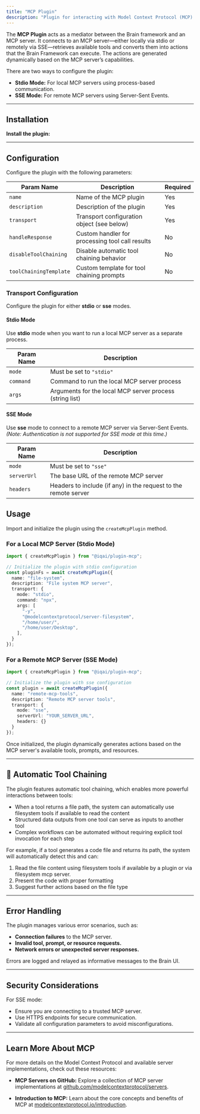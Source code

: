 ```yaml
---
title: "MCP Plugin"
description: "Plugin for interacting with Model Context Protocol (MCP) servers to mediate communication between the Brain Framework and external MCP servers."
---
```



The **MCP Plugin** acts as a mediator between the Brain framework and an MCP server. It connects to an MCP server—either locally via stdio or remotely via SSE—retrieves available tools and converts them into actions that the Brain Framework can execute. The actions are generated dynamically based on the MCP server’s capabilities.

There are two ways to configure the plugin:

- **Stdio Mode:** For local MCP servers using process-based communication.
- **SSE Mode:** For remote MCP servers using Server-Sent Events.

---

## Installation

**Install the plugin:**
     <PackageManagers pkg="@iqai/plugin-mcp" />

---


## Configuration

Configure the plugin with the following parameters:

| **Param Name**  | **Description**                                      | **Required** |
|-----------------|------------------------------------------------------|--------------|
| `name`          | Name of the MCP plugin                               | Yes          |
| `description`   | Description of the plugin                            | Yes          |
| `transport`     | Transport configuration object (see below)           | Yes          |
| `handleResponse` | Custom handler for processing tool call results | No |
| `disableToolChaining` | Disable automatic tool chaining behavior | No |
| `toolChainingTemplate` | Custom template for tool chaining prompts | No |

### Transport Configuration

Configure the plugin for either **stdio** or **sse** modes.

#### Stdio Mode

Use **stdio** mode when you want to run a local MCP server as a separate process.

| **Param Name** | **Description**                                           |
|----------------|-----------------------------------------------------------|
| `mode`         | Must be set to `"stdio"`                                  |
| `command`      | Command to run the local MCP server process               |
| `args`         | Arguments for the local MCP server process (string list)  |

#### SSE Mode

Use **sse** mode to connect to a remote MCP server via Server-Sent Events. *(Note: Authentication is not supported for SSE mode at this time.)*

| **Param Name** | **Description**                                             |
|----------------|-------------------------------------------------------------|
| `mode`         | Must be set to `"sse"`                                      |
| `serverUrl`    | The base URL of the remote MCP server                       |
| `headers`      | Headers to include (if any) in the request to the remote server |

## Usage

Import and initialize the plugin using the `createMcpPlugin` method.

### For a Local MCP Server (Stdio Mode)

```typescript
import { createMcpPlugin } from "@iqai/plugin-mcp";

// Initialize the plugin with stdio configuration
const pluginFs = await createMcpPlugin({
  name: "file-system",
  description: "File system MCP server",
  transport: {
    mode: "stdio",
    command: "npx",
    args: [
      "-y",
      "@modelcontextprotocol/server-filesystem",
      "/home/user/",
      "/home/user/Desktop",
    ],
  }
});
```

### For a Remote MCP Server (SSE Mode)

```typescript
import { createMcpPlugin } from "@iqai/plugin-mcp";

// Initialize the plugin with sse configuration
const plugin = await createMcpPlugin({
  name: "remote-mcp-tools",
  description: "Remote MCP server tools",
  transport: {
    mode: "sse",
    serverUrl: "YOUR_SERVER_URL",
    headers: {}
  }
});

```

Once initialized, the plugin dynamically generates actions based on the MCP server's available tools, prompts, and resources.

---
## 🔄 Automatic Tool Chaining

The plugin features automatic tool chaining, which enables more powerful interactions between tools:

- When a tool returns a file path, the system can automatically use filesystem tools if available to read the content
- Structured data outputs from one tool can serve as inputs to another tool
- Complex workflows can be automated without requiring explicit tool invocation for each step

For example, if a tool generates a code file and returns its path, the system will automatically detect this and can:

1. Read the file content using filesystem tools if available by a plugin or via filesystem mcp server.
2. Present the code with proper formatting
3. Suggest further actions based on the file type

---
## Error Handling

The plugin manages various error scenarios, such as:

- **Connection failures** to the MCP server.
- **Invalid tool, prompt, or resource requests.**
- **Network errors or unexpected server responses.**

Errors are logged and relayed as informative messages to the Brain UI.

---

## Security Considerations

For SSE mode:

- Ensure you are connecting to a trusted MCP server.
- Use HTTPS endpoints for secure communication.
- Validate all configuration parameters to avoid misconfigurations.

---

## Learn More About MCP

For more details on the Model Context Protocol and available server implementations, check out these resources:

- **MCP Servers on GitHub:**
  Explore a collection of MCP server implementations at [github.com/modelcontextprotocol/servers](https://github.com/modelcontextprotocol/servers).

- **Introduction to MCP:**
  Learn about the core concepts and benefits of MCP at [modelcontextprotocol.io/introduction](https://modelcontextprotocol.io/introduction).